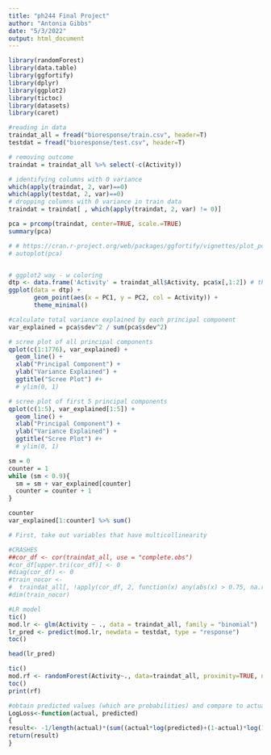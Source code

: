 ```yaml
---
title: "ph244 Final Project"
author: "Antonia Gibbs"
date: "5/3/2022"
output: html_document
---
```



```r
library(randomForest)
library(data.table)
library(ggfortify)
library(dplyr)
library(ggplot2)
library(tictoc)
library(datasets)
library(caret)

#reading in data
traindat_all = fread("bioresponse/train.csv", header=T)
testdat = fread("bioresponse/test.csv", header=T)
```


```r
# removing outcome
traindat = traindat_all %>% select(-c(Activity))

# identifying columns with 0 variance
which(apply(traindat, 2, var)==0)
which(apply(testdat, 2, var)==0)
# dropping columns with 0 variance in train data
traindat = traindat[ , which(apply(traindat, 2, var) != 0)]
```


```r
pca = prcomp(traindat, center=TRUE, scale.=TRUE)
summary(pca)

# # https://cran.r-project.org/web/packages/ggfortify/vignettes/plot_pca.html
# autoplot(pca)


# ggplot2 way - w coloring
dtp <- data.frame('Activity' = traindat_all$Activity, pca$x[,1:2]) # the first two componets are selected (NB: you can also select 3 for 3D plottings or 3+)
ggplot(data = dtp) + 
       geom_point(aes(x = PC1, y = PC2, col = Activity)) + 
       theme_minimal() 
```


```r
#calculate total variance explained by each principal component
var_explained = pca$sdev^2 / sum(pca$sdev^2)

# scree plot of all principal components
qplot(c(1:1776), var_explained) + 
  geom_line() + 
  xlab("Principal Component") + 
  ylab("Variance Explained") +
  ggtitle("Scree Plot") #+
  # ylim(0, 1)

# scree plot of first 5 principal components
qplot(c(1:5), var_explained[1:5]) + 
  geom_line() + 
  xlab("Principal Component") + 
  ylab("Variance Explained") +
  ggtitle("Scree Plot") #+
  # ylim(0, 1)
```

```r
sm = 0
counter = 1
while (sm < 0.9){
  sm = sm + var_explained[counter]
  counter = counter + 1
}

counter
var_explained[1:counter] %>% sum()
```


```r
# First, take out variables that have multicollinearity 

#CRASHES
##cor_df <- cor(traindat_all, use = "complete.obs")
#cor_df[upper.tri(cor_df)] <- 0 
#diag(cor_df) <- 0
#train_nocor <- 
#  traindat_all[, !apply(cor_df, 2, function(x) any(abs(x) > 0.75, na.rm = TRUE))]
#dim(train_nocor)

#LR model
tic()
mod.lr <- glm(Activity ~ ., data = traindat_all, family = "binomial")
lr_pred <- predict(mod.lr, newdata = testdat, type = "response")
toc()

head(lr_pred)
```


```r
tic()
mod.rf <- randomForest(Activity~., data=traindat_all, proximity=TRUE, ntree = 100)
toc()
print(rf)
```

```r
#obtain predicted values (which are probabilities) and compare to actual values (which are binary)
LogLoss<-function(actual, predicted)
{
result<- -1/length(actual)*(sum((actual*log(predicted)+(1-actual)*log(1-predicted))))
return(result)
}
```
